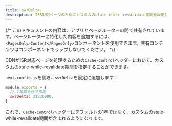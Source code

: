 ```yaml
---
title: swrDelta
description: ISR対応ページのためにカスタムのstale-while-revalidate期間を設定します。
---
```


{/* このドキュメントの内容は、アプリとページルーターの間で共有されています。ページルーターに特化した内容を追加するには、`<PagesOnly>Content</PagesOnly>`コンポーネントを使用できます。共有コンテンツはコンポーネントでラップしないでください。 */}

CDNがISR対応ページを処理するための`Cache-Control`ヘッダーにおいて、カスタムのstale-while-revalidate期間を指定することができます。

`next.config.js`を開き、`swrDelta`を設定に追加します：

```js title="next.config.js"
module.exports = {
  // 1年間を秒で指定
  swrDelta: 31536000,
}
```

これで、`Cache-Control`ヘッダーにデフォルトの1年ではなく、カスタムのstale-while-revalidate期間が含まれるようになります。